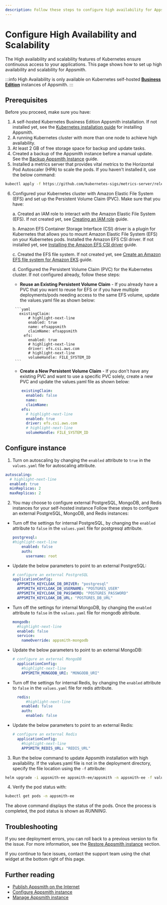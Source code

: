```yaml
---
description: Follow these steps to configure high availability for Appsmith on Kubernetes.
---
```


# Configure High Availability and Scalability
The High availability and scalability features of Kubernetes ensure continuous access to your applications. This page shows how to set up high availability and scalability for Appsmith.

:::info
High Availability is only available on Kubernetes self-hosted [**Business Edition**](https://www.appsmith.com/pricing) instances of Appsmith.
:::

## Prerequisites
Before you proceed, make sure you have:

1. A self-hosted Kubernetes Business Edition Appsmith installation. If not installed yet, see the [Kubernetes installation guide](/getting-started/setup/installation-guides/kubernetes) for installing Appsmith.
2. A running Kubernetes cluster with more than one node to achieve high availability. 
3. At least 2 GB of free storage space for backup and update tasks.
4. Created a backup of the Appsmith instance before a manual update. See the [Backup Appsmith Instance](/getting-started/setup/instance-management/appsmithctl?current-command-type=kubernetes-commands#backup-instance) guide.
5. Installed a metrics server that provides vital metrics to the Horizontal Pod Autoscaler (HPA) to scale the pods. If you haven't installed it, use the below command:
  ```bash
  kubectl apply -f https://github.com/kubernetes-sigs/metrics-server/releases/latest/download/components.yaml
  ```
6. Configured your Kubernetes cluster with Amazon Elastic File System (EFS) and set up the Persistent Volume Claim (PVC). Make sure that you have:

    a. Created an IAM role to interact with the Amazon Elastic File System (EFS). If not created yet, see [Creating an IAM role](https://docs.aws.amazon.com/eks/latest/userguide/efs-csi.html#efs-create-iam-resources) guide.
          
    b. Amazon EFS Container Storage Interface (CSI) driver is a plugin for Kubernetes that allows you to mount Amazon Elastic File System (EFS) on your Kubernetes pods. Installed the Amazon EFS CSI driver. If not installed yet, see [Installing the Amazon EFS CSI driver](https://github.com/kubernetes-sigs/aws-efs-csi-driver/blob/master/docs/README.md#installation) guide. 

    c. Created the EFS file system. If not created yet, see [Create an Amazon EFS file system for Amazon EKS](https://github.com/kubernetes-sigs/aws-efs-csi-driver/blob/master/docs/efs-create-filesystem.md) guide.

    d. Configured the Persistent Volume Claim (PVC) for the Kubernetes cluster. If not configured already, follow these steps:
      *  **Reuse an Existing Persistent Volume Claim** - If you already have a PVC that you want to reuse for EFS or if you have multiple deployments/pods needing access to the same EFS volume, update the values.yaml file as shown below:

        ```yaml
          existingClaim:
              # highlight-next-line
              enabled: true
              name: efsappsmith
              claimName: efsappsmith
            efs:
              enabled: true
              # highlight-next-line
              driver: efs.csi.aws.com
              # highlight-next-line
              volumeHandle: FILE_SYSTEM_ID
        ```
      *  **Create a New Persistent Volume Claim** - If you don't have any existing PVC and want to use a specific PVC solely, create a new PVC and update the values.yaml file as shown below:

      ```yaml
          existingClaim:
            enabled: false
            name: 
            claimName: 
          efs:
            # highlight-next-line
            enabled: true
            driver: efs.csi.aws.com
            # highlight-next-line
            volumeHandle: FILE_SYSTEM_ID
      ```

## Configure instance

1. Turn on autoscaling by changing the `enabled` attribute to `true` in the `values.yaml` file for autoscaling attribute.

  ```yaml
  autoscaling:
    # highlight-next-line
    enabled: true
    minReplicas: 2
    maxReplicas: 2
  ```

2. You may choose to configure external PostgreSQL, MongoDB, and Redis instances for your self-hosted instance Follow these steps to configure an external PostgreSQL, MongoDB, and Redis instances:
  * Turn off the settings for internal PostgreSQL, by changing the `enabled` attribute to `false` in the `values.yaml` file for postgresql attribute.
  
    ```yaml
    postgresql:
    #highlight-next-line
        enabled: false
        auth:
          username: root
    ```

  * Update the below parameters to point to an external PostgreSQL:
  
    ```yaml
    # configure an external PostgreSQL
    applicationConfig:
      APPSMITH_KEYCLOAK_DB_DRIVER: "postgresql"
      APPSMITH_KEYCLOAK_DB_USERNAME: "POSTGRES_USER"
      APPSMITH_KEYCLOAK_DB_PASSWORD: "POSTGRES_PASSWORD"
      APPSMITH_KEYCLOAK_DB_URL: "POSTGRES_DB_URL"
    ```

* Turn off the settings for internal MongoDB, by changing the `enabled` attribute to `false` in the `values.yaml` file for mongodb attribute.

    ```yaml
    mongodb:
      #highlight-next-line
      enabled: false
      service:
        nameOverride: appsmith-mongodb
    ```
  
* Update the below parameters to point to an external MongoDB:

    ```yaml
    # configure an external MongoDB
      applicationConfig:
        #highlight-next-line
        APPSMITH_MONGODB_URI: "MONGODB_URI"
    ```

* Turn off the settings for internal Redis, by changing the `enabled` attribute to `false` in the `values.yaml` file for redis attribute.

    ```yaml
      redis:
          #highlight-next-line
        enabled: false
        auth:
          enabled: false
    ```
  
* Update the below parameters to point to an external Redis:

    ```yaml
    # configure an external Redis
      applicationConfig:
        #highlight-next-line
        APPSMITH_REDIS_URL: "REDIS_URL"
    ```
    
3. Run the below command to update Appsmith installation with high availability. If the values.yaml file is not in the deployment directory, specify the file location using the `-f` attribute:

```bash
helm upgrade -i appsmith-ee appsmith-ee/appsmith -n appsmith-ee -f values.yaml
```

4. Verify the pod status with:

```bash
kubectl get pods -n appsmith-ee
```
The above command displays the status of the pods. Once the process is completed, the pod status is shown as _RUNNING_.

## Troubleshooting
If you see deployment errors, you can roll back to a previous version to fix the issue. For more information, see the [Restore Appsmith instance](/getting-started/setup/instance-management/appsmithctl?current-command-type=kubernetes-commands#restore-instance) section. 

If you continue to face issues, contact the support team using the chat widget at the bottom right of this page.

## Further reading
* [Publish Appsmith on the Internet](/getting-started/setup/installation-guides/kubernetes/publish-appsmith-online)
* [Configure Appsmith instance](/getting-started/setup/instance-configuration#configure-helm-installations)
* [Manage Appsmith instance](/getting-started/setup/instance-management/)